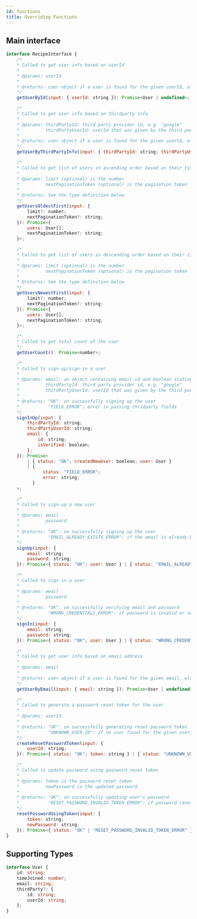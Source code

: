 ```yaml
---
id: functions
title: Overriding Functions
---
```


## Main interface

```js
interface RecipeInterface {
    /* 
    * Called to get user info based on userId
    * 
    * @params: userId
    * 
    * @returns: user object if a user is found for the given userId, else undefined
    */
    getUserById(input: { userId: string }): Promise<User | undefined>;

    /* 
    * Called to get user info based on thirdparty info
    * 
    * @params: thirdPartyId: third party provider id, e.g. "google"
    *          thirdPartyUserId: userId that was given by the third party provider
    * 
    * @returns: user object if a user is found for the given userId, else undefined
    */
    getUserByThirdPartyInfo(input: { thirdPartyId: string; thirdPartyUserId: string }): Promise<User | undefined>;

    /* 
    * Called to get list of users in ascending order based on their timeJoined
    * 
    * @params: limit (optional) is the number
    *          nextPaginationToken (optional) is the pagination token
    * 
    * @returns: See the type definition below
    */
    getUsersOldestFirst(input: {
        limit?: number;
        nextPaginationToken?: string;
    }): Promise<{
        users: User[];
        nextPaginationToken?: string;
    }>;

    /* 
    * Called to get list of users in descending order based on their timeJoined
    * 
    * @params: limit (optional) is the number
    *          nextPaginationToken (optional) is the pagination token
    * 
    * @returns: See the type definition below
    */
    getUsersNewestFirst(input: {
        limit?: number;
        nextPaginationToken?: string;
    }): Promise<{
        users: User[];
        nextPaginationToken?: string;
    }>;

    /* 
    * Called to get total count of the user
    */
    getUserCount(): Promise<number>;

    /* 
    * Called to sign-up/sign-in a user
    * 
    * @params: email: an object containing email id and boolean stating if email is verified or not
    *          thirdPartyId: third party provider id, e.g. "google"
    *          thirdPartyUserId: userId that was given by the third party provider
    * 
    * @returns: "OK": on successfully signing up the user
    *           "FIELD_ERROR": error in passing thridparty fields
    */
    signInUp(input: {
        thirdPartyId: string;
        thirdPartyUserId: string;
        email: {
            id: string;
            isVerified: boolean;
        };
    }): Promise<
        | { status: "OK"; createdNewUser: boolean; user: User }
        | {
              status: "FIELD_ERROR";
              error: string;
          }
    >;

    /* 
    * Called to sign-up a new user
    * 
    * @params: email
    *          password
    * 
    * @returns: "OK": on successfully signing up the user
    *           "EMAIL_ALREADY_EXISTS_ERROR": if the email is already been used
    */
    signUp(input: {
        email: string;
        password: string;
    }): Promise<{ status: "OK"; user: User } | { status: "EMAIL_ALREADY_EXISTS_ERROR" }>;

    /* 
    * Called to sign-in a user
    * 
    * @params: email
    *          password
    * 
    * @returns: "OK": on successfully verifying email and password
    *           "WRONG_CREDENTIALS_ERROR": if password is invalid or no account info found for the given email
    */
    signIn(input: {
        email: string;
        password: string;
    }): Promise<{ status: "OK"; user: User } | { status: "WRONG_CREDENTIALS_ERROR" }>;

    /* 
    * Called to get user info based on email address
    * 
    * @params: email
    * 
    * @returns: user object if a user is found for the given email, else undefined
    */
    getUserByEmail(input: { email: string }): Promise<User | undefined>;

    /* 
    * Called to generate a password reset token for the user
    * 
    * @params: userId
    * 
    * @returns: "OK": on successfully generating reset password token
    *           "UNKNOWN_USER_ID": if no user found for the given userId
    */
    createResetPasswordToken(input: {
        userId: string;
    }): Promise<{ status: "OK"; token: string } | { status: "UNKNOWN_USER_ID" }>;

    /* 
    * Called to update password using password reset token
    * 
    * @params: token is the password reset token
    *          newPassword is the updated password
    * 
    * @returns: "OK": on successfully updating user's password
    *           "RESET_PASSWORD_INVALID_TOKEN_ERROR": if password reset token is invalid
    */
    resetPasswordUsingToken(input: {
        token: string;
        newPassword: string;
    }): Promise<{ status: "OK" | "RESET_PASSWORD_INVALID_TOKEN_ERROR" }>;
}
```

## Supporting Types
```ts
interface User {
    id: string;
    timeJoined: number;
    email: string;
    thirdParty?: {
        id: string;
        userId: string;
    };
}
```